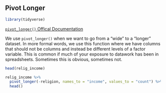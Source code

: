 ## Pivot Longer

```r
library(tidyverse)
```

[`pivot_longer()` Offical Documentation](https://tidyr.tidyverse.org/reference/pivot_longer.html)

We use `pivot_longer()` when we want to go from a "wide" to a "longer" dataset. In more formal words, we use this function where we have columns that should not be columns and instead be different levels of a factor variable. This is common if much of your exposure to datawork has been in spreadsheets. Sometimes this is obvious, sometimes not.

```r
head(relig_income)
```

```r
relig_income %>%
  pivot_longer(-religion, names_to = "income", values_to = "count") %>%
  head()
```